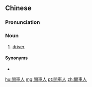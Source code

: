 {{also|开车人}}
==Chinese==
{{zh-forms|s=开车人|type=21}}

===Pronunciation===
{{zh-pron
|m=kāichērén
|cat=n
}}

===Noun===
{{zh-noun}}

# [[driver]] {{gloss|person who drives a motorized vehicle, such as a car or a bus}}

====Synonyms====
* {{zh-l|司機}}

[[hu:開車人]]
[[mg:開車人]]
[[pt:開車人]]
[[zh:開車人]]